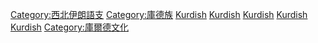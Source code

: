 {{portal|語言}}
{{Commonscat|Kurdish language}}

[[Category:西北伊朗語支|Category:西北伊朗語支]]
[[Category:庫德族|Category:庫德族]]
[[Category:亞洲語言|Kurdish]]
[[Category:伊拉克語言|Kurdish]]
[[Category:伊朗語言|Kurdish]]
[[Category:敘利亞語言|Kurdish]]
[[Category:土耳其語言|Kurdish]]
[[Category:庫爾德文化|Category:庫爾德文化]]